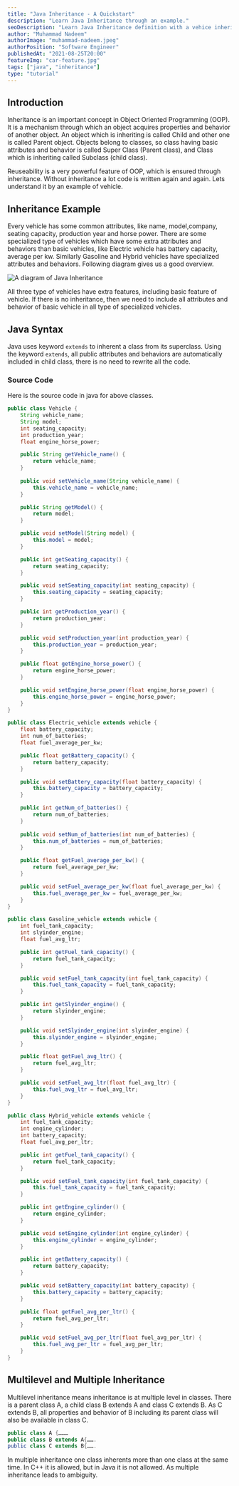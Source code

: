 ```yaml
---
title: "Java Inheritance - A Quickstart"
description: "Learn Java Inheritance through an example."
seoDescription: "Learn Java Inheritance definition with a vehice inheritance example and code snippets."
author: "Muhammad Nadeem"
authorImage: "muhammad-nadeem.jpeg"
authorPosition: "Software Engineer"
publishedAt: "2021-08-25T20:00"
featureImg: "car-feature.jpg"
tags: ["java", "inheritance"]
type: "tutorial"
---
```


## Introduction

Inheritance is an important concept in Object Oriented Programming (OOP). It is a mechanism through
which an object acquires properties and behavior of another object. An object which is inheriting is
called Child and other one is called Parent object. Objects belong to classes, so class having basic
attributes and behavior is called Super Class (Parent class), and Class which is inheriting called
Subclass (child class).

Reuseability is a very powerful feature of OOP, which is ensured through inheritance. Without inheritance a lot code is written again and again. Lets understand it by an example of vehicle.

## Inheritance Example

Every vehicle has some common attributes, like name, model,company, seating capacity, production
year and horse power. There are some specialized type of vehicles which have some extra attributes and
behaviors than basic vehicles, like Electric vehicle has battery capacity, average per kw. Similarly
Gasoline and Hybrid vehicles have specialized attributes and behaviors. Following diagram gives us a
good overview.

![A diagram of Java Inheritance](/content/tutorials/java-inheritance-tutorial/diagram.png)

All three type of vehicles have extra features, including basic feature of vehicle. If there is no
inheritance, then we need to include all attributes and behavior of basic vehicle in all type of
specialized vehicles.

## Java Syntax

Java uses keyword `extends` to inherent a class from its superclass. Using the keyword `extends`, all
public attributes and behaviors are automatically included in child class, there is no need to rewrite all
the code.

### Source Code

Here is the source code in java for above classes.

```java:Vehicle.java
public class Vehicle {
    String vehicle_name;
    String model;
    int seating_capacity;
    int production_year;
    float engine_horse_power;

    public String getVehicle_name() {
        return vehicle_name;
    }
    
    public void setVehicle_name(String vehicle_name) {
        this.vehicle_name = vehicle_name;
    }

    public String getModel() {
        return model;
    }

    public void setModel(String model) {
        this.model = model;
    }

    public int getSeating_capacity() {
        return seating_capacity;
    }

    public void setSeating_capacity(int seating_capacity) {
        this.seating_capacity = seating_capacity;
    }

    public int getProduction_year() {
        return production_year;
    }

    public void setProduction_year(int production_year) {
        this.production_year = production_year;
    }

    public float getEngine_horse_power() {
        return engine_horse_power;
    }

    public void setEngine_horse_power(float engine_horse_power) {
        this.engine_horse_power = engine_horse_power;
    }
}
```

```java:Electric_vehicle.java
public class Electric_vehicle extends vehicle {
    float battery_capacity;
    int num_of_batteries;
    float fuel_average_per_kw;

    public float getBattery_capacity() {
        return battery_capacity;
    }

    public void setBattery_capacity(float battery_capacity) {
        this.battery_capacity = battery_capacity;
    }

    public int getNum_of_batteries() {
        return num_of_batteries;
    }
    
    public void setNum_of_batteries(int num_of_batteries) {
        this.num_of_batteries = num_of_batteries;
    }

    public float getFuel_average_per_kw() {
        return fuel_average_per_kw;
    }

    public void setFuel_average_per_kw(float fuel_average_per_kw) {
        this.fuel_average_per_kw = fuel_average_per_kw;
    }
}
```

```java:Gasoline_vehicle.java
public class Gasoline_vehicle extends vehicle {
    int fuel_tank_capacity;
    int slyinder_engine;
    float fuel_avg_ltr;

    public int getFuel_tank_capacity() {
        return fuel_tank_capacity;
    }

    public void setFuel_tank_capacity(int fuel_tank_capacity) {
        this.fuel_tank_capacity = fuel_tank_capacity;
    }

    public int getSlyinder_engine() {
        return slyinder_engine;
    }

    public void setSlyinder_engine(int slyinder_engine) {
        this.slyinder_engine = slyinder_engine;
    }

    public float getFuel_avg_ltr() {
        return fuel_avg_ltr;
    }

    public void setFuel_avg_ltr(float fuel_avg_ltr) {
        this.fuel_avg_ltr = fuel_avg_ltr;
    }
}
```

```java:Hybrid_vehicle.java
public class Hybrid_vehicle extends vehicle {
    int fuel_tank_capacity;
    int engine_cylinder;
    int battery_capacity;
    float fuel_avg_per_ltr;

    public int getFuel_tank_capacity() {
        return fuel_tank_capacity;
    }

    public void setFuel_tank_capacity(int fuel_tank_capacity) {
        this.fuel_tank_capacity = fuel_tank_capacity;
    }

    public int getEngine_cylinder() {
        return engine_cylinder;
    }

    public void setEngine_cylinder(int engine_cylinder) {
        this.engine_cylinder = engine_cylinder;
    }

    public int getBattery_capacity() {
        return battery_capacity;
    }

    public void setBattery_capacity(int battery_capacity) {
        this.battery_capacity = battery_capacity;
    }

    public float getFuel_avg_per_ltr() {
        return fuel_avg_per_ltr;
    }

    public void setFuel_avg_per_ltr(float fuel_avg_per_ltr) {
        this.fuel_avg_per_ltr = fuel_avg_per_ltr;
    }
}
```

## Multilevel and Multiple Inheritance

Multilevel inheritance means inheritance is at multiple level in classes. There is a parent class A, a child
class B extends A and class C extends B. As C extends B, all properties and behavior of B including its
parent class will also be available in class C.

```java
public class A {………
public class B extends A{…….
public class C extends B{…….
```

In multiple inheritance one class inherents more than one class at the same time. In C++ it is allowed,
but in Java it is not allowed. As multiple inheritance leads to ambiguity.

